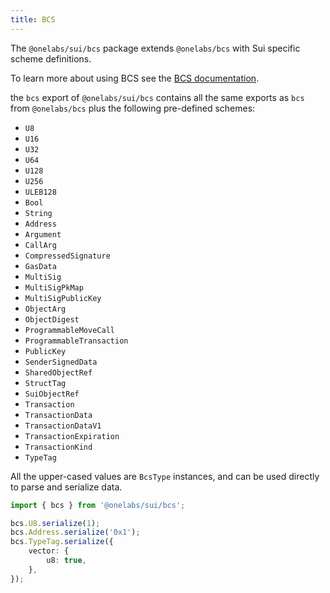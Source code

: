 ```yaml
---
title: BCS
---
```


The `@onelabs/sui/bcs` package extends `@onelabs/bcs` with Sui specific scheme definitions.

To learn more about using BCS see the [BCS documentation](/bcs).

the `bcs` export of `@onelabs/sui/bcs` contains all the same exports as `bcs` from `@onelabs/bcs` plus
the following pre-defined schemes:

- `U8`
- `U16`
- `U32`
- `U64`
- `U128`
- `U256`
- `ULEB128`
- `Bool`
- `String`
- `Address`
- `Argument`
- `CallArg`
- `CompressedSignature`
- `GasData`
- `MultiSig`
- `MultiSigPkMap`
- `MultiSigPublicKey`
- `ObjectArg`
- `ObjectDigest`
- `ProgrammableMoveCall`
- `ProgrammableTransaction`
- `PublicKey`
- `SenderSignedData`
- `SharedObjectRef`
- `StructTag`
- `SuiObjectRef`
- `Transaction`
- `TransactionData`
- `TransactionDataV1`
- `TransactionExpiration`
- `TransactionKind`
- `TypeTag`

All the upper-cased values are `BcsType` instances, and can be used directly to parse and serialize
data.

```typescript
import { bcs } from '@onelabs/sui/bcs';

bcs.U8.serialize(1);
bcs.Address.serialize('0x1');
bcs.TypeTag.serialize({
	vector: {
		u8: true,
	},
});
```
